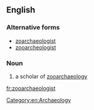 ==English==

===Alternative forms===
* [[zoarchaeologist]]
* [[zooarcheologist]]

===Noun===
{{en-noun}}

# a scholar of [[zooarchaeology]]

[[Category:en:Archaeology]]

[[fr:zooarchaeologist]]